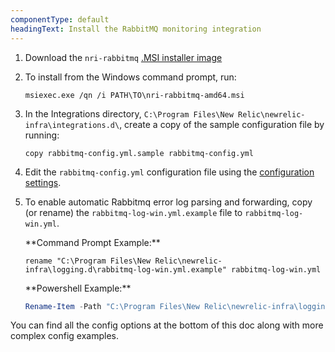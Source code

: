 ```yaml
---
componentType: default
headingText: Install the RabbitMQ monitoring integration
---
```


1. Download the `nri-rabbitmq` [.MSI installer image](https://download.newrelic.com/infrastructure_agent/windows/integrations/nri-rabbitmq/nri-rabbitmq-amd64.msi)
2. To install from the Windows command prompt, run:

   ```shell
   msiexec.exe /qn /i PATH\TO\nri-rabbitmq-amd64.msi
   ```
3. In the Integrations directory, `C:\Program Files\New Relic\newrelic-infra\integrations.d\`, create a copy of the sample configuration file by running:

   ```shell
   copy rabbitmq-config.yml.sample rabbitmq-config.yml
   ```
4. Edit the `rabbitmq-config.yml` configuration file using the [configuration settings](#config).
5. To enable automatic Rabbitmq error log parsing and forwarding, copy (or rename) the `rabbitmq-log-win.yml.example` file to `rabbitmq-log-win.yml`.

   <DNT>
     **Command Prompt Example:**
   </DNT>

   ```shell
   rename "C:\Program Files\New Relic\newrelic-infra\logging.d\rabbitmq-log-win.yml.example" rabbitmq-log-win.yml
   ```

   <DNT>
     **Powershell Example:**
   </DNT>

   ```powershell
   Rename-Item -Path "C:\Program Files\New Relic\newrelic-infra\logging.d\rabbitmq-log-win.yml.example" -NewName "rabbitmq-log-win.yml"
   ```

You can find all the config options at the bottom of this doc along with more complex config examples.
